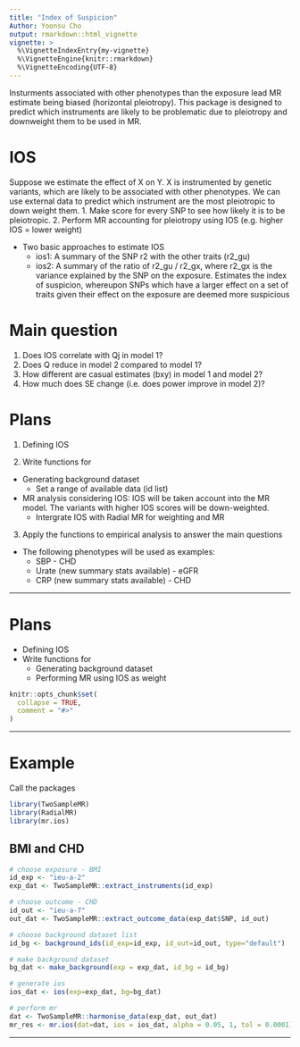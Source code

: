 ```yaml
---
title: "Index of Suspicion"
Author: Yoonsu Cho
output: rmarkdown::html_vignette
vignette: >
  %\VignetteIndexEntry{my-vignette}
  %\VignetteEngine{knitr::rmarkdown}
  %\VignetteEncoding{UTF-8}
---
```


Insturments associated with other phenotypes than the exposure lead MR estimate being biased (horizontal pleiotropy). This package is designed to predict which instruments are likely to be problematic due to pleiotropy and downweight them to be used in MR. 


# IOS
Suppose we estimate the effect of X on Y. X is instrumented by genetic variants, which are likely to be associated with other phenotypes. We can use external data to predict which instrument are the most pleiotropic to down weight them. 
 1. Make score for every SNP to see how likely it is to be pleiotropic.
 2. Perform MR accounting for pleiotropy using IOS (e.g. higher IOS = lower weight) 

* Two basic approaches to estimate IOS
	- ios1: A summary of the SNP r2 with the other traits (r2_gu)
	- ios2: A summary of the ratio of r2_gu / r2_gx, where r2_gx is the variance explained by the SNP on the exposure. Estimates the index of suspicion, whereupon SNPs which have a larger effect on a set of traits given their effect on the exposure are deemed more suspicious

# Main question
 1. Does IOS correlate with Qj in model 1?
 2. Does Q reduce in model 2 compared to model 1?
 3. How different are casual estimates (bxy) in model 1 and model 2?
 4. How much does SE change (i.e. does power improve in model 2)?


# Plans

1. Defining IOS

2. Write functions for 
  * Generating background dataset
	* Set a range of available data (id list)
  * MR analysis considering IOS: IOS will be taken account into the MR model. The variants with higher IOS scores will be down-weighted.
	* Intergrate IOS with Radial MR for weighting and MR

3. Apply the functions to empirical analysis to answer the main questions
  * The following phenotypes will be used as examples:
	* SBP - CHD
	* Urate (new summary stats available) - eGFR
	* CRP (new summary stats available) - CHD 




--------

# Plans

* Defining IOS
* Write functions for 
  * Generating background dataset
  * Performing MR using IOS as weight



```r
knitr::opts_chunk$set(
  collapse = TRUE,
  comment = "#>"
)
```

--------

# Example

Call the packages

```r
library(TwoSampleMR)
library(RadialMR)
library(mr.ios)
```

## BMI and CHD


```r
# choose exposure - BMI
id_exp <- "ieu-a-2"
exp_dat <- TwoSampleMR::extract_instruments(id_exp)

# choose outcome - CHD
id_out <- "ieu-a-7"
out_dat <- TwoSampleMR::extract_outcome_data(exp_dat$SNP, id_out)

# choose background dataset list
id_bg <- background_ids(id_exp=id_exp, id_out=id_out, type="default")

# make background dataset
bg_dat <- make_background(exp = exp_dat, id_bg = id_bg)

# generate ios
ios_dat <- ios(exp=exp_dat, bg=bg_dat)

# perform mr
dat <- TwoSampleMR::harmonise_data(exp_dat, out_dat)
mr_res <- mr.ios(dat=dat, ios = ios_dat, alpha = 0.05, 1, tol = 0.0001) 
```

--------
